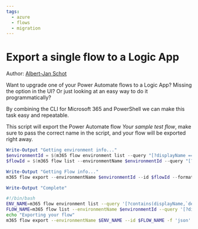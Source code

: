 ```yaml
---
tags:  
  - azure
  - flows
  - migration
---
```



# Export a single flow to a Logic App

Author: [Albert-Jan Schot](https://www.cloudappie.nl/cli-m365-exportflow/)

Want to upgrade one of your Power Automate flows to a Logic App? Missing the option in the UI? Or just looking at an easy way to do it programmatically?

By combining the CLI for Microsoft 365 and PowerShell we can make this task easy and repeatable.

This script will export the Power Automate flow *Your sample test flow*, make sure to pass the correct name in the script, and your flow will be exported right away.

<Tabs>
  <TabItem value="PowerShell">

  ```powershell
  Write-Output "Getting environment info..."
  $environmentId = $(m365 flow environment list --query "[?displayName == '(default)']" -o json | ConvertFrom-Json).Name
  $flowId = $(m365 flow list --environmentName $environmentId --query "[?displayName == 'Your sample test flow']" -o json | ConvertFrom-Json)[0].Name

  Write-Output "Getting Flow info..."
  m365 flow export --environmentName $environmentId --id $flowId --format 'json'

  Write-Output "Complete"
  ```

  </TabItem>
  <TabItem value="Bash">

  ```bash
  #!/bin/bash
  ENV_NAME=m365 flow environment list --query '[?contains(displayName,`default`)] .name'
  FLOW_NAME=m365 flow list --environmentName $environmentId --query '[?displayName == `Your sample test flow`] .name'
  echo "Exporting your flow"
  m365 flow export --environmentName $ENV_NAME --id $FLOW_NAME -f 'json'
  ```

  </TabItem>
</Tabs>


